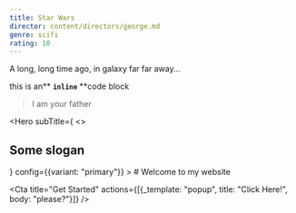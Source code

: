 ```yaml
---
title: Star Wars
director: content/directors/george.md
genre: scifi
rating: 10
---
```


A long, long time ago, in galaxy far far away...

this is an** **`inline`**  **code block

<Cta title="ok"/>

<BlockQuote
  author="Darth Vader"
  categories={["spoiler"]}
>
  I am your father
</BlockQuote>

<Hero
  subTitle={
  <>
  ## Some slogan

  <Cta title="Get Started" />
  </>
  }
  config={{variant: "primary"}}
>
  # Welcome to my website

  <Cta
    title="Get Started"
    actions={[{_template: "popup", title: "Click Here!", body: "please?"}]}
  />
</Hero>
